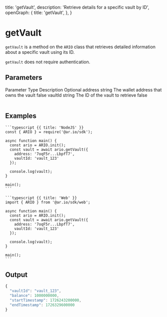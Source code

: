 
  title: 'getVault',
  description: 'Retrieve details for a specific vault by ID',
  openGraph: {
    title: 'getVault',
  },
}

# getVault

`getVault` is a method on the `ARIO` class that retrieves detailed information about a specific vault using its ID.

`getVault` does not require authentication.

## Parameters

<Table>
  <Table.Head>
    <Table.Row>
      <Table.Header>Parameter</Table.Header>
      <Table.Header>Type</Table.Header>
      <Table.Header>Description</Table.Header>
      <Table.Header>Optional</Table.Header>
    </Table.Row>
  </Table.Head>
  <Table.Body>
    <Table.Row>
      <Table.Cell className="font-semibold">address</Table.Cell>
      <Table.Cell>string</Table.Cell>
      <Table.Cell>The wallet address that owns the vault</Table.Cell>
      <Table.Cell>false</Table.Cell>
    </Table.Row>
    <Table.Row>
      <Table.Cell className="font-semibold">vaultId</Table.Cell>
      <Table.Cell>string</Table.Cell>
      <Table.Cell>The ID of the vault to retrieve</Table.Cell>
      <Table.Cell>false</Table.Cell>
    </Table.Row>
  </Table.Body>
</Table>

## Examples

<CodeGroup title="getVault">

    ```typescript {{ title: 'NodeJS' }}
    const { ARIO } = require('@ar.io/sdk');

    async function main() {
      const ario = ARIO.init();
      const vault = await ario.getVault({
        address: '7oqF5r...LbpfT7',
        vaultId: 'vault_123'
      });

      console.log(vault);
    }

    main();
    ```

    ```typescript {{ title: 'Web' }}
    import { ARIO } from '@ar.io/sdk/web';

    async function main() {
      const ario = ARIO.init();
      const vault = await ario.getVault({
        address: '7oqF5r...LbpfT7',
        vaultId: 'vault_123'
      });

      console.log(vault);
    }

    main();
    ```

</CodeGroup>

## Output

```js
{
  "vaultId": "vault_123",
  "balance": 1000000000,
  "startTimestamp": 1726243200000,
  "endTimestamp": 1726329600000
}
```
